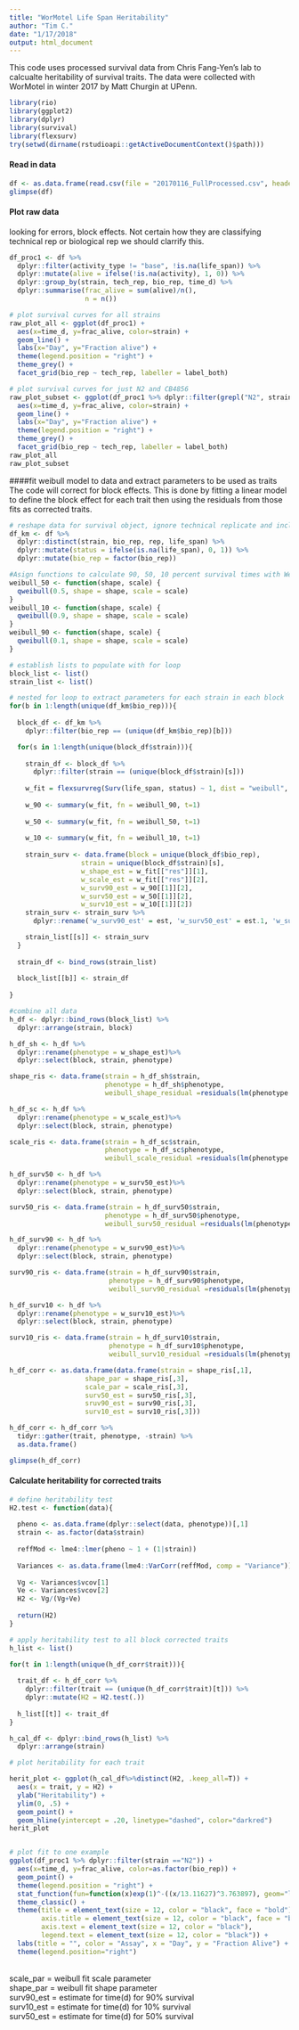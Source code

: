 ```yaml
---
title: "WorMotel Life Span Heritability"
author: "Tim C."
date: "1/17/2018"
output: html_document
---
```


This code uses processed survival data from Chris Fang-Yen's lab to calcualte heritability of survival traits. The data were collected with WorMotel in winter 2017 by Matt Churgin at UPenn.  

```r
library(rio)
library(ggplot2)
library(dplyr)
library(survival)
library(flexsurv)
try(setwd(dirname(rstudioapi::getActiveDocumentContext()$path)))
```

#### Read in data
```r
df <- as.data.frame(read.csv(file = "20170116_FullProcessed.csv", header = T))
glimpse(df)
```

#### Plot raw data
looking for errors, block effects. Not certain how they are classifying technical rep or biological rep we should clarrify this.
```r
df_proc1 <- df %>%
  dplyr::filter(activity_type != "base", !is.na(life_span)) %>%
  dplyr::mutate(alive = ifelse(!is.na(activity), 1, 0)) %>%
  dplyr::group_by(strain, tech_rep, bio_rep, time_d) %>%
  dplyr::summarise(frac_alive = sum(alive)/n(),
                   n = n())

# plot survival curves for all strains
raw_plot_all <- ggplot(df_proc1) +
  aes(x=time_d, y=frac_alive, color=strain) +
  geom_line() +
  labs(x="Day", y="Fraction alive") +
  theme(legend.position = "right") +
  theme_grey() +
  facet_grid(bio_rep ~ tech_rep, labeller = label_both)

# plot survival curves for just N2 and CB4856
raw_plot_subset <- ggplot(df_proc1 %>% dplyr::filter(grepl("N2", strain) | grepl("CB4856", strain))) +
  aes(x=time_d, y=frac_alive, color=strain) +
  geom_line() +
  labs(x="Day", y="Fraction alive") +
  theme(legend.position = "right") +
  theme_grey() + 
  facet_grid(bio_rep ~ tech_rep, labeller = label_both)
raw_plot_all
raw_plot_subset
```

####fit weibull model to data and extract parameters to be used as traits
The code will correct for block effects. This is done by fitting a linear model to define the block effect for each trait then using the residuals from those fits as corrected traits.
```r

# reshape data for survival object, ignore technical replicate and include just biological reps
df_km <- df %>%
  dplyr::distinct(strain, bio_rep, rep, life_span) %>%
  dplyr::mutate(status = ifelse(is.na(life_span), 0, 1)) %>%
  dplyr::mutate(bio_rep = factor(bio_rep))

#Asign functions to calculate 90, 50, 10 percent survival times with Weibull model.
weibull_50 <- function(shape, scale) {
  qweibull(0.5, shape = shape, scale = scale)
}
weibull_10 <- function(shape, scale) {
  qweibull(0.9, shape = shape, scale = scale)
}
weibull_90 <- function(shape, scale) {
  qweibull(0.1, shape = shape, scale = scale)
}

# establish lists to populate with for loop
block_list <- list()
strain_list <- list()

# nested for loop to extract parameters for each strain in each block
for(b in 1:length(unique(df_km$bio_rep))){
  
  block_df <- df_km %>%
    dplyr::filter(bio_rep == (unique(df_km$bio_rep)[b]))

  for(s in 1:length(unique(block_df$strain))){
  
    strain_df <- block_df %>%
      dplyr::filter(strain == (unique(block_df$strain)[s]))
  
    w_fit = flexsurvreg(Surv(life_span, status) ~ 1, dist = "weibull", data = strain_df)
  
    w_90 <- summary(w_fit, fn = weibull_90, t=1)
  
    w_50 <- summary(w_fit, fn = weibull_50, t=1)
  
    w_10 <- summary(w_fit, fn = weibull_10, t=1)
  
    strain_surv <- data.frame(block = unique(block_df$bio_rep),
                  strain = unique(block_df$strain)[s],
                  w_shape_est = w_fit[["res"]][1],
                  w_scale_est = w_fit[["res"]][2],
                  w_surv90_est = w_90[[1]][2],
                  w_surv50_est = w_50[[1]][2],
                  w_surv10_est = w_10[[1]][2])
    strain_surv <- strain_surv %>%
      dplyr::rename('w_surv90_est' = est, 'w_surv50_est' = est.1, 'w_surv10_est' = est.2)

    strain_list[[s]] <- strain_surv
  }
  
  strain_df <- bind_rows(strain_list)
  
  block_list[[b]] <- strain_df
  
}

#combine all data
h_df <- dplyr::bind_rows(block_list) %>%
  dplyr::arrange(strain, block)

h_df_sh <- h_df %>%
  dplyr::rename(phenotype = w_shape_est)%>%
  dplyr::select(block, strain, phenotype)

shape_ris <- data.frame(strain = h_df_sh$strain, 
                        phenotype = h_df_sh$phenotype,
                        weibull_shape_residual =residuals(lm(phenotype ~ block, data = h_df_sh)))

h_df_sc <- h_df %>%
  dplyr::rename(phenotype = w_scale_est)%>%
  dplyr::select(block, strain, phenotype)

scale_ris <- data.frame(strain = h_df_sc$strain, 
                        phenotype = h_df_sc$phenotype,
                        weibull_scale_residual =residuals(lm(phenotype ~ block, data = h_df_sc)))

h_df_surv50 <- h_df %>%
  dplyr::rename(phenotype = w_surv50_est)%>%
  dplyr::select(block, strain, phenotype)

surv50_ris <- data.frame(strain = h_df_surv50$strain, 
                        phenotype = h_df_surv50$phenotype,
                        weibull_surv50_residual =residuals(lm(phenotype ~ block, data = h_df_surv50)))

h_df_surv90 <- h_df %>%
  dplyr::rename(phenotype = w_surv90_est)%>%
  dplyr::select(block, strain, phenotype)

surv90_ris <- data.frame(strain = h_df_surv90$strain, 
                         phenotype = h_df_surv90$phenotype,
                         weibull_surv90_residual =residuals(lm(phenotype ~ block, data = h_df_surv90)))

h_df_surv10 <- h_df %>%
  dplyr::rename(phenotype = w_surv10_est)%>%
  dplyr::select(block, strain, phenotype)

surv10_ris <- data.frame(strain = h_df_surv10$strain, 
                         phenotype = h_df_surv10$phenotype,
                         weibull_surv10_residual =residuals(lm(phenotype ~ block, data = h_df_surv10)))

h_df_corr <- as.data.frame(data.frame(strain = shape_ris[,1],
                   shape_par = shape_ris[,3],
                   scale_par = scale_ris[,3],
                   surv50_est = surv50_ris[,3],
                   sruv90_est = surv90_ris[,3],
                   surv10_est = surv10_ris[,3]))

h_df_corr <- h_df_corr %>%
  tidyr::gather(trait, phenotype, -strain) %>%
  as.data.frame()

glimpse(h_df_corr)
```

#### Calculate heritability for corrected traits
```r
# define heritability test
H2.test <- function(data){
  
  pheno <- as.data.frame(dplyr::select(data, phenotype))[,1]
  strain <- as.factor(data$strain)
  
  reffMod <- lme4::lmer(pheno ~ 1 + (1|strain))
  
  Variances <- as.data.frame(lme4::VarCorr(reffMod, comp = "Variance"))
  
  Vg <- Variances$vcov[1]
  Ve <- Variances$vcov[2]
  H2 <- Vg/(Vg+Ve)
  
  return(H2)
}

# apply heritability test to all block corrected traits
h_list <- list()

for(t in 1:length(unique(h_df_corr$trait))){
  
  trait_df <- h_df_corr %>%
    dplyr::filter(trait == (unique(h_df_corr$trait)[t])) %>%
    dplyr::mutate(H2 = H2.test(.))
  
  h_list[[t]] <- trait_df
}

h_cal_df <- dplyr::bind_rows(h_list) %>%
  dplyr::arrange(strain)

# plot heritability for each trait

herit_plot <- ggplot(h_cal_df%>%distinct(H2, .keep_all=T)) + 
  aes(x = trait, y = H2) +
  ylab("Heritability") +
  ylim(0, .5) +
  geom_point() +
  geom_hline(yintercept = .20, linetype="dashed", color="darkred")
herit_plot


# plot fit to one example
ggplot(df_proc1 %>% dplyr::filter(strain =="N2")) +
  aes(x=time_d, y=frac_alive, color=as.factor(bio_rep)) +
  geom_point() +
  theme(legend.position = "right") +
  stat_function(fun=function(x)exp(1)^-((x/13.11627)^3.763897), geom="line", color = "black") +
  theme_classic() +
  theme(title = element_text(size = 12, color = "black", face = "bold"),
        axis.title = element_text(size = 12, color = "black", face = "bold"),
        axis.text = element_text(size = 12, color = "black"),
        legend.text = element_text(size = 12, color = "black")) + 
  labs(title = "", color = "Assay", x = "Day", y = "Fraction Alive") +
  theme(legend.position="right")

```
<br>
scale_par = weibull fit scale parameter<br>
shape_par = weibull fit shape parameter<br>
surv90_est = estimate for time(d) for 90% survival<br>
surv10_est = estimate for time(d) for 10% survival<br>
surv50_est = estimate for time(d) for 50% survival<br>